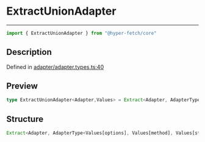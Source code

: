 

# ExtractUnionAdapter

<div class="api-docs__separator" data-reactroot="">

---

</div><div class="api-docs__import" data-reactroot="">

```ts
import { ExtractUnionAdapter } from "@hyper-fetch/core"
```

</div><div class="api-docs__section">

## Description

</div><div class="api-docs__description"><span class="api-docs__do-not-parse">



</span></div><p class="api-docs__definition">

Defined in [adapter/adapter.types.ts:40](https://github.com/BetterTyped/hyper-fetch/blob/c3e2c45/packages/core/src/adapter/adapter.types.ts#L40)

</p><div class="api-docs__section">

## Preview

</div><div class="api-docs__preview type single">

```ts
type ExtractUnionAdapter<Adapter,Values> = Extract<Adapter, AdapterType<Values[options], Values[method], Values[status], Values[extra], Values[queryParams]>> extends AdapterInstance ? Extract<Adapter, AdapterType<Values[options], Values[method], Values[status], Values[extra], Values[queryParams]>> : never;
```

</div><div class="api-docs__section">

## Structure

</div><div class="api-docs__returns">

```ts
Extract<Adapter, AdapterType<Values[options], Values[method], Values[status], Values[extra], Values[queryParams]>> extends AdapterInstance ? Extract<Adapter, AdapterType<Values[options], Values[method], Values[status], Values[extra], Values[queryParams]>> : never
```

</div>